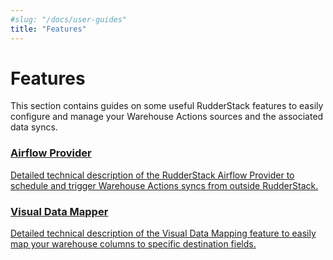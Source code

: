 ```yaml
---
#slug: "/docs/user-guides"
title: "Features"
---
```


# Features

This section contains guides on some useful RudderStack features to easily configure and manage your Warehouse Actions sources and the associated data syncs.

<div class="pageRefWrapper">
    <a href="https://rudderstack.com/docs/warehouse-actions/features/airflow-provider/">
        <div class="pageRefBlock">
            <h3>Airflow Provider</h3>
            <p>Detailed technical description of the RudderStack Airflow Provider to schedule and trigger Warehouse Actions syncs from outside RudderStack. </p>
        </div>
    </a>
    <a href="https://rudderstack.com/docs/warehouse-actions/features/visual-data-mapper/">
        <div class="pageRefBlock">
            <h3>Visual Data Mapper</h3>
            <p>Detailed technical description of the Visual Data Mapping feature to easily map your warehouse columns to specific destination fields.</p>
        </div>
    </a>
</div>